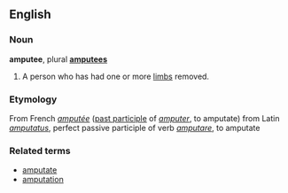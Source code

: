 ==English==
===Noun===
'''amputee''', plural '''[[amputees]]'''

#A person who has had one or more [[limb]]s removed.

===Etymology===
From French ''[[amputée]]'' ([[past participle]] of ''[[amputer]]'', to amputate) from Latin ''[[amputatus]]'', perfect passive participle of verb ''[[amputare]]'', to amputate

===Related terms===
*[[amputate]]
*[[amputation]]